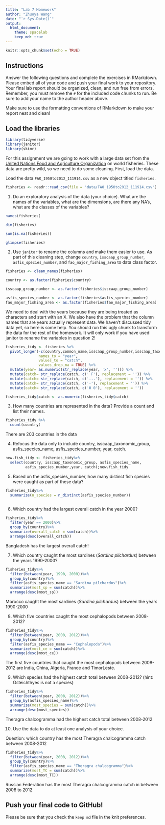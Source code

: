 ```yaml
---
title: "Lab 7 Homework"
author: "Zhuoya Wang"
date: "`r Sys.Date()`"
output:
  html_document: 
    theme: spacelab
    keep_md: true
---
```


```r
knitr::opts_chunk$set(echo = TRUE)
```

## Instructions
Answer the following questions and complete the exercises in RMarkdown. Please embed all of your code and push your final work to your repository. Your final lab report should be organized, clean, and run free from errors. Remember, you must remove the `#` for the included code chunks to run. Be sure to add your name to the author header above.  

Make sure to use the formatting conventions of RMarkdown to make your report neat and clean!  

## Load the libraries
```r
library(tidyverse)
library(janitor)
library(skimr)
```

For this assignment we are going to work with a large data set from the [United Nations Food and Agriculture Organization](http://www.fao.org/about/en/) on world fisheries. These data are pretty wild, so we need to do some cleaning. First, load the data.  

Load the data `FAO_1950to2012_111914.csv` as a new object titled `fisheries`.
```r
fisheries <- readr::read_csv(file = "data/FAO_1950to2012_111914.csv")
```

1. Do an exploratory analysis of the data (your choice). What are the names of the variables, what are the dimensions, are there any NA's, what are the classes of the variables?  
```r
names(fisheries)
```

```r
dim(fisheries)

```


```r
sum(is.na(fisheries))

```


```r
glimpse(fisheries)
```



2. Use `janitor` to rename the columns and make them easier to use. As part of this cleaning step, change `country`, `isscaap_group_number`, `asfis_species_number`, and `fao_major_fishing_area` to data class factor. 
```r
fisheries <- clean_names(fisheries)

country <- as.factor(fisheries$country)

isscaap_group_number <- as.factor(fisheries$isscaap_group_number)

asfis_species_number <- as.factor(fisheries$asfis_species_number)
fao_major_fishing_area <- as.factor(fisheries$fao_major_fishing_area)

```

We need to deal with the years because they are being treated as characters and start with an X. We also have the problem that the column names that are years actually represent data. We haven't discussed tidy data yet, so here is some help. You should run this ugly chunk to transform the data for the rest of the homework. It will only work if you have used janitor to rename the variables in question 2!  
```r
fisheries_tidy <- fisheries %>% 
  pivot_longer(-c(country,common_name,isscaap_group_number,isscaap_taxonomic_group,asfis_species_number,asfis_species_name,fao_major_fishing_area,measure),
               names_to = "year",
               values_to = "catch",
               values_drop_na = TRUE) %>% 
  mutate(year= as.numeric(str_replace(year, 'x', ''))) %>% 
  mutate(catch= str_replace(catch, c(' F'), replacement = '')) %>% 
  mutate(catch= str_replace(catch, c('...'), replacement = '')) %>% 
  mutate(catch= str_replace(catch, c('-'), replacement = '')) %>% 
  mutate(catch= str_replace(catch, c('0 0'), replacement = ''))

fisheries_tidy$catch <- as.numeric(fisheries_tidy$catch)
```

3. How many countries are represented in the data? Provide a count and list their names.
```r
fisheries_tidy %>%
  count(country)
```

There are 203 countries in the data

4. Refocus the data only to include country, isscaap_taxonomic_group, asfis_species_name, asfis_species_number, year, catch.
```r
new.fish_tidy <- fisheries_tidy%>%
  select(country, isscaap_taxonomic_group, asfis_species_name, 
         asfis_species_number,year, catch);new.fish_tidy
```


5. Based on the asfis_species_number, how many distinct fish species were caught as part of these data?
```r
fisheries_tidy%>%
  summarize(n_species = n_distinct(asfis_species_number))
  
```



6. Which country had the largest overall catch in the year 2000?
```r
fisheries_tidy%>%
  filter(year == 2000)%>%
  group_by(country)%>%
  summarize(overall_catch = sum(catch))%>%
  arrange(desc(overall_catch))
```

Bangladesh has the largest overall catch!



7. Which country caught the most sardines (_Sardina pilchardus_) between the years 1990-2000?
```r
fisheries_tidy%>%
  filter(between(year, 1990, 2000))%>%
  group_by(country)%>%
  filter(asfis_species_name == "Sardina pilchardus")%>%
  summarize(most_sp = sum(catch))%>%
  arrange(desc(most_sp))
```

Morocco caught the most sardines (_Sardina pilchardus_) between the years 1990-2000



8. Which five countries caught the most cephalopods between 2008-2012?
```r
fisheries_tidy%>%
  filter(between(year, 2008, 2012))%>%
  group_by(country)%>%
  filter(asfis_species_name == "Cephalopoda")%>%
  summarize(most_ce = sum(catch))%>%
  arrange(desc(most_ce))
```

The first five countries that caught the most cephalopods between 2008-2012 are India,
China, Algeria, France and TimorLeste.



9. Which species had the highest catch total between 2008-2012? (hint: Osteichthyes is not a species)
```r
fisheries_tidy%>%
  filter(between(year, 2008, 2012))%>%
  group_by(asfis_species_name)%>%
  summarize(most_species = sum(catch))%>%
  arrange(desc(most_species))
```

Theragra chalcogramma had the highest catch total between 2008-2012



10. Use the data to do at least one analysis of your choice.

Question: which country has the most Theragra chalcogramma catch between 2008-2012

```r
fisheries_tidy%>%
  filter(between(year, 2008, 2012))%>%
  group_by(country)%>%
  filter(asfis_species_name == "Theragra chalcogramma")%>%
  summarize(most_TC = sum(catch))%>%
  arrange(desc(most_TC))
```
Russian Federation has the most Theragra chalcogramma catch in between 2008 to 2012



## Push your final code to GitHub!
Please be sure that you check the `keep md` file in the knit preferences.   